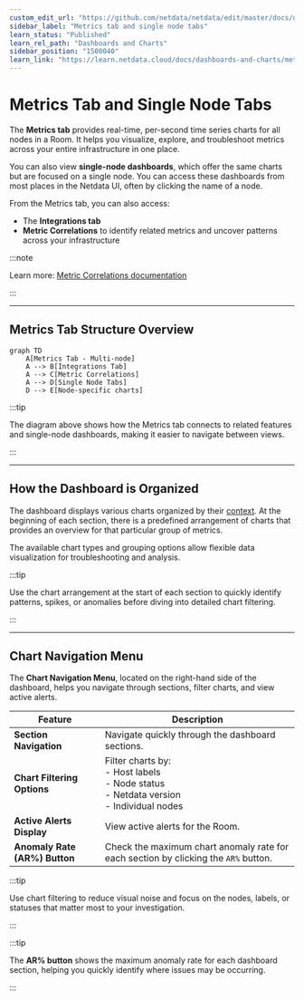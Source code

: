 ```yaml
---
custom_edit_url: "https://github.com/netdata/netdata/edit/master/docs/dashboards-and-charts/metrics-tab-and-single-node-tabs.md"
sidebar_label: "Metrics tab and single node tabs"
learn_status: "Published"
learn_rel_path: "Dashboards and Charts"
sidebar_position: "1500040"
learn_link: "https://learn.netdata.cloud/docs/dashboards-and-charts/metrics-tab-and-single-node-tabs"
---
```


# Metrics Tab and Single Node Tabs

The **Metrics tab** provides real-time, per-second time series charts for all nodes in a Room. It helps you visualize, explore, and troubleshoot metrics across your entire infrastructure in one place.

You can also view **single-node dashboards**, which offer the same charts but are focused on a single node. You can access these dashboards from most places in the Netdata UI, often by clicking the name of a node.

From the Metrics tab, you can also access:

- The **Integrations tab**
- **Metric Correlations** to identify related metrics and uncover patterns across your infrastructure

:::note

Learn more: [Metric Correlations documentation](/docs/machine-learning-and-anomaly-detection/metric-correlations)

:::

---

## Metrics Tab Structure Overview

```mermaid
graph TD
    A[Metrics Tab - Multi-node]
    A --> B[Integrations Tab]
    A --> C[Metric Correlations]
    A --> D[Single Node Tabs]
    D --> E[Node-specific charts]
```

:::tip

The diagram above shows how the Metrics tab connects to related features and single-node dashboards, making it easier to navigate between views.

:::

---

## How the Dashboard is Organized

The dashboard displays various charts organized by their [context](/docs/dashboards-and-charts/netdata-charts#contexts). At the beginning of each section, there is a predefined arrangement of charts that provides an overview for that particular group of metrics.

The available chart types and grouping options allow flexible data visualization for troubleshooting and analysis.

:::tip

Use the chart arrangement at the start of each section to quickly identify patterns, spikes, or anomalies before diving into detailed chart filtering.

:::

---

## Chart Navigation Menu

The **Chart Navigation Menu**, located on the right-hand side of the dashboard, helps you navigate through sections, filter charts, and view active alerts.

| Feature                       | Description                                                                                                    |
|-------------------------------|----------------------------------------------------------------------------------------------------------------|
| **Section Navigation**        | Navigate quickly through the dashboard sections.                                                               |
| **Chart Filtering Options**   | Filter charts by:  <br/> - Host labels  <br/> - Node status  <br/> - Netdata version  <br/> - Individual nodes |
| **Active Alerts Display**     | View active alerts for the Room.                                                                               |
| **Anomaly Rate (AR%) Button** | Check the maximum chart anomaly rate for each section by clicking the `AR%` button.                            |

:::tip

Use chart filtering to reduce visual noise and focus on the nodes, labels, or statuses that matter most to your investigation.

:::

:::tip

The **AR% button** shows the maximum anomaly rate for each dashboard section, helping you quickly identify where issues may be occurring.

:::

